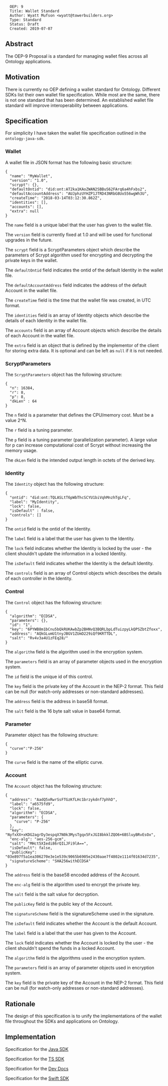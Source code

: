 <pre>
  OEP: 9
  Title: Wallet Standard
  Author: Wyatt Mufson <wyatt@towerbuilders.org>
  Type: Standard
  Status: Draft
  Created: 2019-07-07
</pre>

==Abstract==

The OEP-9 Proposal is a standard for managing wallet files across all Ontology applications.

==Motivation==

There is currently no OEP defining a wallet standard for Ontology.
Different SDKs list their own wallet file specification.
While most are the same, there is not one standard that has been determined.
An established wallet file standard will improve interoperability between applications.

==Specification==

For simplicity I have taken the wallet file specification outlined in the <code>ontology-java-sdk</code>.

===Wallet===

A wallet file in JSON format has the following basic structure:

<pre>
{
  "name": "MyWallet",
  "version": "1.0",
  "scrypt": {},
  "defaultOntid": "did:ont:AT2ka1KAoZWAN2SBBuS62FArq6a4hFxbs2",
  "defaultAccountAddress": "AUJphzUYHZP1JTRD43NRbG8Uo556wgWh3U",
  "createTime": "2018-03-14T03:12:30.862Z",
  "identities": [],
  "accounts": [],
  "extra": null
}
</pre>

The <code>name</code> field is a unique label that the user has given to the wallet file.

The <code>version</code> field is currently fixed at 1.0 and will be used for functional upgrades in the future.

The <code>scrypt</code> field is a ScryptParameters object which describe the parameters of Scrypt algorithm used for encrypting and decrypting the private keys in the wallet.

The <code>defaultOntid</code> field indicates the ontid of the default Identity in the wallet file.

The <code>defaultAccountAddress</code> field indicates the address of the  default Account in the wallet file.

The <code>createTime</code> field is the time that the wallet file was created, in UTC format.

The <code>identities</code> field is an array of Identity objects which describe the details of each Identity in the wallet file.

The <code>accounts</code> field is an array of Account objects which describe the details of each Account in the wallet file.

The <code>extra</code> field is an object that is defined by the implementor of the client for storing extra data.
It is optional and can be left as <code>null</code> if it is not needed.

===ScryptParameters===

The <code>ScryptParameters</code> object has the following structure:

<pre>
{
  "n": 16384,
  "r": 8,
  "p": 8,
  "dkLen" : 64
}
</pre>

The <code>n</code> field is a parameter that defines the CPU/memory cost.
Must be a value 2^N.

The <code>r</code> field is a tuning parameter.

The <code>p</code> field is a tuning parameter (parallelization parameter).
A large value for p can increase computational cost of Scrypt without increasing the memory usage.

The <code>dkLen</code> field is the intended output length in octets of the derived key.

===Identity===

The <code>Identity</code> object has the following structure:

<pre>
{
  "ontid": "did:ont:TQLASLtT6pWbThcSCYU1biVqhMnzhTgLFq",
  "label": "MyIdentity",
  "lock": false,
  "isDefault" : false,
  "controls": []
}
</pre>

The <code>ontid</code> field is the ontid of the Identity.

The <code>label</code> field is a label that the user has given to the Identity.

The <code>lock</code> field indicates whether the Identity is locked by the user - the client shouldn't update the information in a locked Identity.

The <code>isDefault</code> field indicates whether the Identity is the default Identity.

The <code>controls</code> field is an array of Control objects which describes the details of each controller in the Identity.

===Control===

The <code>Control</code> object has the following structure:

<pre>
{
  "algorithm": "ECDSA",
  "parameters": {},
  "id": "1",
  "key": "6PYWB8m1bCnu5bQkRUKAwbZp2BHNvQ3BQRLbpLdTuizpyLkQPSZbtZfoxx",
  "address": "AQkGLumU1tnyJBGV1ZUmD229iQf9KRTTDL",
  "salt": "Rv4v3a4U1zFEq28/"
}
</pre>

The <code>algorithm</code> field is the algorithm used in the encryption system.

The <code>parameters</code> field is an array of parameter objects used in the encryption system.

The <code>id</code> field is the unique id of this control.

The <code>key</code> field is the private key of the Account in the NEP-2 format.
This field can be null (for watch-only addresses or non-standard addresses).

The <code>address</code> field is the address in base58 format.

The <code>salt</code> field is the 16 byte salt value in base64 format.

===Parameter===

Parameter object has the following structure:

<pre>
{
  "curve":"P-256"
}
</pre>

The <code>curve</code> field is the name of the elliptic curve.

===Account===

The <code>Account</code> object has the following structure:

<pre>
{
  "address": "AadQ5xRwrSsFTGzKfLHc1brzykdnf7phhD",
  "label": "a6575fd9",
  "lock": false,
  "algorithm": "ECDSA",
  "parameters": {
    "curve": "P-256"
  },
  "key": "NyfxXX+xKDG2agrDy3espqX7N0k3MysTgqx5FxJGI8bkklZQO6+6BSluyBRvEsOx",
  "enc-alg": "aes-256-gcm",
  "salt": "MHct5XIedi86rQILJFi9lA==",
  "isDefault": false,
  "publicKey": "03e897f5a1ea306270e3e1e539c9065b6905e2430aae7f4802e1114f01634d7235",
  "signatureScheme": "SHA256withECDSA"
}
</pre>

The <code>address</code> field is the base58 encoded address of the Account.

The <code>enc-alg</code> field is the algorithm used to encrypt the private key.

The <code>salt</code> field is the salt value for decryption.

The <code>publicKey</code> field is the public key of the Account.

The <code>signatureScheme</code> field is the signatureScheme used in the signature.

The <code>isDefault</code> field indicates whether the Account is the default Account.

The <code>label</code> field is a label that the user has given to the Account.

The <code>lock</code> field indicates whether the Account is locked by the user - the client shouldn't spend the funds in a locked Account.

The <code>algorithm</code> field is the algorithms used in the encryption system.

The <code>parameters</code> field is an array of parameter objects used in encryption system.

The <code>key</code> field is the private key of the Account in the NEP-2 format.
This field can be null (for watch-only addresses or non-standard addresses).


==Rationale==

The design of this specification is to unify the implementations of the wallet file throughout the SDKs and applications on Ontology.

==Implementation==

Specification for the [[https://github.com/ontio/ontology-java-sdk/blob/master/docs/en/Wallet_File_Specification_en.md | Java SDK]]

Specification for the [[https://github.com/ontio/ontology-ts-sdk/blob/master/docs/en/Wallet_File_Specification.md | TS SDK]]

Specification for the [[https://dev-docs.ont.io/#/docs-en/SDKs/01-wallet-file-specification | Dev Docs]]

Specification for the [[https://github.com/Ryucoin/neovm-utils/blob/master/docs/ont-wallet.md | Swift SDK]]
